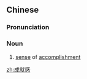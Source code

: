 ==Chinese==
{{zh-forms|type=21}}

===Pronunciation===
{{zh-pron
|m=chéngjiùgǎn
|c=sing4 zau6 gam2
|mn=sêng-chiū-kám
|cat=n
}}

===Noun===
{{zh-noun}}

# [[sense]] of [[accomplishment]]

[[zh:成就感]]